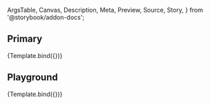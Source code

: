 <!-- @prettier -->

  ArgsTable,
  Canvas,
  Description,
  Meta,
  Preview,
  Source,
  Story,
} from '@storybook/addon-docs';


<Meta
  title="Forms (WIP)/FormCheckbox"
  component={FormCheckbox}
  argTypes={argTypes}
/>

<Description of={FormCheckbox} />

## Primary

<Canvas>
  <Story
    name="Primary"
    args={{
      id: 'primarycheckbox',
      label: 'The label',
    }}
  >
    {Template.bind({})}
  </Story>
</Canvas>

## Playground

<Canvas isColumn>
  <Source language="jsx" story="Playground" />
  <Story
    name="Playground"
    args={{
      id: 'playgroundcheckbox',
      label: 'The label',
    }}
  >
    {Template.bind({})}
  </Story>
  <ArgsTable story="Playground" />
</Canvas>
